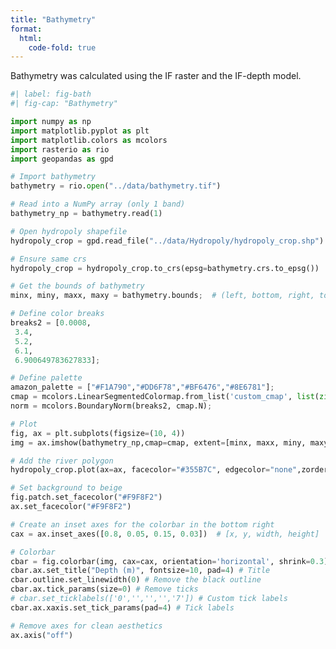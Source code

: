 ```yaml
---
title: "Bathymetry"
format:
  html:
    code-fold: true
---
```


Bathymetry was calculated using the IF raster and the IF-depth model. 

```python
#| label: fig-bath
#| fig-cap: "Bathymetry"

import numpy as np
import matplotlib.pyplot as plt
import matplotlib.colors as mcolors
import rasterio as rio
import geopandas as gpd

# Import bathymetry
bathymetry = rio.open("../data/bathymetry.tif")

# Read into a NumPy array (only 1 band)
bathymetry_np = bathymetry.read(1)

# Open hydropoly shapefile
hydropoly_crop = gpd.read_file("../data/Hydropoly/hydropoly_crop.shp")

# Ensure same crs
hydropoly_crop = hydropoly_crop.to_crs(epsg=bathymetry.crs.to_epsg())

# Get the bounds of bathymetry
minx, miny, maxx, maxy = bathymetry.bounds;  # (left, bottom, right, top)

# Define color breaks
breaks2 = [0.0008,
 3.4,
 5.2,
 6.1,
 6.900649783627833];

# Define palette
amazon_palette = ["#F1A790","#DD6F78","#BF6476","#8E6781"];
cmap = mcolors.LinearSegmentedColormap.from_list('custom_cmap', list(zip(np.linspace(0, 1, len(amazon_palette)), amazon_palette)));
norm = mcolors.BoundaryNorm(breaks2, cmap.N);

# Plot
fig, ax = plt.subplots(figsize=(10, 4))
img = ax.imshow(bathymetry_np,cmap=cmap, extent=[minx, maxx, miny, maxy],norm=norm);

# Add the river polygon
hydropoly_crop.plot(ax=ax, facecolor="#355B7C", edgecolor="none",zorder=2)

# Set background to beige
fig.patch.set_facecolor("#F9F8F2")
ax.set_facecolor("#F9F8F2")

# Create an inset axes for the colorbar in the bottom right
cax = ax.inset_axes([0.8, 0.05, 0.15, 0.03])  # [x, y, width, height]

# Colorbar
cbar = fig.colorbar(img, cax=cax, orientation='horizontal', shrink=0.3)
cbar.ax.set_title("Depth (m)", fontsize=10, pad=4) # Title
cbar.outline.set_linewidth(0) # Remove the black outline
cbar.ax.tick_params(size=0) # Remove ticks
# cbar.set_ticklabels(['0','','','','7']) # Custom tick labels
cbar.ax.xaxis.set_tick_params(pad=4) # Tick labels

# Remove axes for clean aesthetics
ax.axis("off")
```